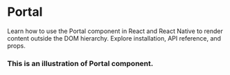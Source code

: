 
# Portal

Learn how to use the Portal component in React and React Native to render content outside the DOM hierarchy. Explore installation, API reference, and props.


### This is an illustration of Portal component.
<!-- Failed to load CodePreviewer for Example:1 -->